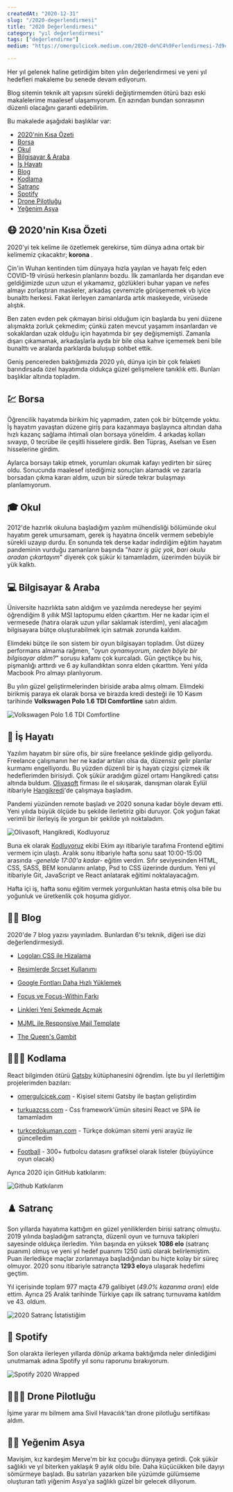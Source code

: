 ```yaml
---
createdAt: "2020-12-31"
slug: "/2020-degerlendirmesi"
title: "2020 Değerlendirmesi"
category: "yıl değerlendirmesi"
tags: ["değerlendirme"]
medium: "https://omergulcicek.medium.com/2020-de%C4%9Ferlendirmesi-7d9cf6017aee"

---
```


Her yıl gelenek haline getirdiğim biten yılın değerlendirmesi ve yeni yıl hedefleri makaleme bu senede devam ediyorum.

Blog sitemin teknik alt yapısını sürekli değiştirmemden ötürü bazı eski makalelerime maalesef ulaşamıyorum. En azından bundan sonrasının düzenli olacağını garanti edebilirim.

Bu makalede aşağıdaki başlıklar var:

- <a href="#2020nin-kisa-ozeti">2020'nin Kısa Özeti</a>
- <a href="#borsa">Borsa</a>
- <a href="#okul">Okul</a>
- <a href="#bilgisayar-and-araba">Bilgisayar & Araba</a>
- <a href="#is-hayati">İş Hayatı</a>
- <a href="#blog">Blog</a>
- <a href="#kodlama">Kodlama</a>
- <a href="#satranc">Satranç</a>
- <a href="#spotify">Spotify</a>
- <a href="#drone-pilotlugu">Drone Pilotluğu</a>
- <a href="#yegenim-asya">Yeğenim Asya</a>

## 😷 2020'nin Kısa Özeti

2020'yi tek kelime ile özetlemek gerekirse, tüm dünya adına ortak bir kelimemiz çıkacaktır; **korona** .

Çin'in Wuhan kentinden tüm dünyaya hızla yayılan ve hayatı felç eden COVID-19 virüsü herkesin planlarını bozdu. İlk zamanlarda her dışarıdan eve geldiğimizde uzun uzun el yıkamamız, gözlükleri buhar yapan ve nefes almayı zorlaştıran maskeler, arkadaş çevremizle görüşememek vb iyice bunalttı herkesi. Fakat ilerleyen zamanlarda artık maskeyede, virüsede alıştık.

Ben zaten evden pek çıkmayan birisi olduğum için başlarda bu yeni düzene alışmakta zorluk çekmedim; çünkü zaten mevcut yaşamım insanlardan ve sokaklardan uzak olduğu için hayatımda bir şey değişmemişti. Zamanla dışarı çıkamamak, arkadaşlarla ayda bir bile olsa kahve içememek beni bile bunalttı ve aralarda parklarda buluşup sohbet ettik.

Geniş pencereden baktığımızda 2020 yılı, dünya için bir çok felaketi barındırsada özel hayatımda oldukça güzel gelişmelere tanıklık etti. Bunları başlıklar altında topladım.

## 💹 Borsa

Öğrencilik hayatımda birikim hiç yapmadım, zaten çok bir bütçemde yoktu. İş hayatım yavaştan düzene giriş para kazanmaya başlayınca altından daha hızlı kazanç sağlama ihtimali olan borsaya yöneldim. 4 arkadaş kolları sıvayıp, 0 tecrübe ile çeşitli hisselere girdik. Ben Tüpraş, Aselsan ve Esen hisselerine girdim.

Aylarca borsayı takip etmek, yorumları okumak kafayı yedirten bir süreç oldu. Sonucunda maalesef istediğimiz sonuçları alamadık ve zararla borsadan çıkma kararı aldım, uzun bir sürede tekrar bulaşmayı planlamıyorum.

## 🎓 Okul

2012'de hazırlık okuluna başladığım yazılım mühendisliği bölümünde okul hayatım gerek umursamam, gerek iş hayatına öncelik vermem sebebiyle sürekli uzayıp durdu. En sonunda tek derse kadar indirdiğim eğitim hayatım pandeminin vurduğu zamanların başında "_hazır iş güç yok, bari okulu aradan çıkartayım_" diyerek çok şükür ki tamamladım, üzerimden büyük bir yük kalktı.

## 💻 Bilgisayar & Araba

Üniversite hazırlıkta satın aldığım ve yazılımda neredeyse her şeyimi öğrendiğim 8 yıllık MSI laptopumu elden çıkarttım. Her ne kadar içim el vermesede (hatıra olarak uzun yıllar saklamak isterdim), yeni alacağım bilgisayara bütçe oluşturabilmek için satmak zorunda kaldım.

Elimdeki bütçe ile son sistem bir oyun bilgisayarı topladım. Üst düzey performans almama rağmen, "_oyun oynamıyorum, neden böyle bir bilgisayar aldım?_" sorusu kafamı çok kurcaladı. Gün geçtikçe bu his, pişmanlığı arttırdı ve 6 ay kullandıktan sonra elden çıkarttım. Yeni yılda Macbook Pro almayı planlıyorum.

Bu yılın güzel geliştirmelerinden biriside araba almış olmam. Elimdeki birikmiş paraya ek olarak borsa ve birazda kredi desteği ile 10 Kasım tarihinde **Volkswagen Polo 1.6 TDI Comfortline** satın aldım.

![Volkswagen Polo 1.6 TDI Comfortline](/blog/2020-12-31/volkswagen.jpg)

## 🏢 İş Hayatı

Yazılım hayatım bir süre ofis, bir süre freelance şeklinde gidip geliyordu. Freelance çalışmanın her ne kadar artıları olsa da, düzensiz gelir planlar kurmamı engelliyordu. Bu yüzden düzenli bir iş hayatı çizgisi çizmek ilk hedeflerimden birisiydi. Çok şükür aradığım güzel ortamı Hangikredi çatısı altında buldum. <a href="http://www.olivasoft.com/" target="_blank" rel="noopener noreferrer" >Olivasoft</a> firması ile el sıkışarak, danışman olarak Eylül itibariyle <a href="https://www.hangikredi.com/" target="_blank" rel="noopener noreferrer" >Hangikredi</a>'de çalışmaya başladım.

Pandemi yüzünden remote başladı ve 2020 sonuna kadar böyle devam etti. Yeni yılıda büyük ölçüde bu şekilde ilerletiriz gibi duruyor. Çok yoğun fakat verimli bir ilerleyiş ile yorgun bir şekilde yılı noktaladım.

![Olivasoft, Hangikredi, Kodluyoruz](/blog/2020-12-31/is-hayati.jpg)

Buna ek olarak <a href="https://www.kodluyoruz.org/bootcamp/kirikkale-front-end-web-gelistirme-101-bootcamp/" target="_blank" rel="noopener noreferrer" >Kodluyoruz</a> ekibi Ekim ayı itibariyle tarafıma Frontend eğitimi vermem için ulaştı. Aralık sonu itibariyle hafta sonu saat 10:00-15:00 arasında -_genelde 17:00'a kadar_- eğitim verdim. Sıfır seviyesinden HTML, CSS, SASS, BEM konularını anlatıp, Psd to CSS üzerinde durdum. Yeni yıl itibariyle Git, JavaScript ve React anlatarak eğitimi noktalayacağım.

Hafta içi iş, hafta sonu eğitim vermek yorgunluktan hasta etmiş olsa bile bu yoğunluk ve üretkenlik çok hoşuma gidiyor.

## ✍🏻 Blog

2020'de 7 blog yazısı yayınladım. Bunlardan 6'sı teknik, diğeri ise dizi değerlendirmesiydi.

- <a href="/blog/logolari-css-ile-hizalama">Logoları CSS ile Hizalama</a>

- <a href="/blog/resimlerde-srcset-kullanimi">Resimlerde Srcset Kullanımı</a>

- <a href="/blog/google-fontlari-daha-hizli-yuklemek">Google Fontları Daha Hızlı Yüklemek</a>

- <a href="/blog/focus-ve-focus-within-farki">Focus ve Focus-Within Farkı</a>

- <a href="/blog/linkleri-yeni-sekmede-acmak">Linkleri Yeni Sekmede Açmak</a>

- <a href="/blog/mjml-ile-responsive-mail-template">MJML ile Responsive Mail Template</a>

- <a href="/blog/the-queens-gambit">The Queen's Gambit</a>

## 👨🏻‍💻 Kodlama

React bilgimden ötürü <a href="https://www.gatsbyjs.com/" target="_blank" rel="noopener noreferrer">Gatsby</a> kütüphanesini öğrendim. İşte bu yıl ilerlettiğim projelerimden bazıları:

- <a href="https://github.com/omergulcicek/omergulcicek.com/" target="_blank" rel="noopener noreferrer">omergulcicek.com</a> - Kişisel sitemi Gatsby ile baştan geliştirdim

- <a href="https://github.com/omergulcicek/turkuazcss.com/" target="_blank" rel="noopener noreferrer">turkuazcss.com</a> - Css framework'ümün sitesini React ve SPA ile tamamladım

- <a href="https://github.com/omergulcicek/turkcedokuman.com/" target="_blank" rel="noopener noreferrer">turkcedokuman.com</a> - Türkçe doküman sitemi yeni arayüz ile güncelledim

- <a href="https://github.com/omergulcicek/football/" target="_blank" rel="noopener noreferrer">Football</a> - 300+ futbolcu datasını grafiksel olarak listeler (büyüyünce oyun olacak)

Ayrıca 2020 için GitHub katkılarım:

![Github Katkılarım](/blog/2020-12-31/github-2020.png)

## ♟️ Satranç

Son yıllarda hayatıma kattığım en güzel yeniliklerden birisi satranç olmuştu. 2019 yılında başladığım satrançta, düzenli oyun ve turnuva takipleri sayesinde oldukça ilerledim. Yılın başında en yüksek **1086 elo** (satranç puanım) olmuş ve yeni yıl hedef puanımı 1250 üstü olarak belirlemiştim. Puan ilerledikçe maçlar zorlanmaya başladığından bu hiçte kolay bir süreç olmuyor. 2020 sonu itibariyle satrançta **1293 elo**ya ulaşarak hedefimi geçtim.

Yıl içerisinde toplam 977 maçta 479 galibiyet (_49.0% kazanma oranı_) elde ettim. Ayrıca 25 Aralık tarihinde Türkiye çapı ilk satranç turnuvama katıldım ve 43. oldum.

![2020 Satranç İstatistiğim](/blog/2020-12-31/chess-2020.jpg)

## 🎵 Spotify

Son olarakta ilerleyen yıllarda dönüp arkama baktığımda neler dinlediğimi unutmamak adına Spotify yıl sonu raporunu bırakıyorum.

![Spotify 2020 Wrapped](/blog/2020-12-31/spotify-2020.jpeg)

## 👨🏻‍✈️ Drone Pilotluğu

İşime yarar mı bilmem ama Sivil Havacılık'tan drone pilotluğu sertifikası aldım.

## 👶🏻 Yeğenim Asya

Mavişim, kız kardeşim Merve'm bir kız çocuğu dünyaya getirdi. Çok şükür sağlıklı ve yıl biterken yaklaşık 9 aylık oldu bile. Daha küçücükken bile dayıyı sömürmeye başladı. Bu satırları yazarken bile yüzümde gülümseme oluşturan tatlı yiğenim Asya'ya sağlıklı güzel bir gelecek diliyorum.
